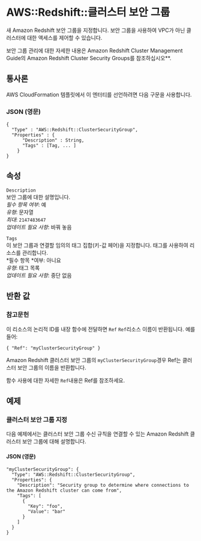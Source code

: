 # AWS::Redshift::클러스터 보안 그룹

새 Amazon Redshift 보안 그룹을 지정합니다. 보안 그룹을 사용하여 VPC가 아닌 클러스터에 대한 액세스를 제어할 수 있습니다.

보안 그룹 관리에 대한 자세한 내용은 Amazon Redshift Cluster Management Guide의 Amazon Redshift Cluster Security Groups를 참조하십시오\*\*.

## 통사론

AWS CloudFormation 템플릿에서 이 엔터티를 선언하려면 다음 구문을 사용합니다.

### JSON (영문)

```
{
  "Type" : "AWS::Redshift::ClusterSecurityGroup",
  "Properties" : {
      "Description" : String,
      "Tags" : [Tag, ... ]
    }
}
```

## 속성

`Description`  
보안 그룹에 대한 설명입니다.  
_필수 항목 여부_: 예  
_유형_: 문자열  
_최대_: `2147483647`  
_업데이트 필요 사항_: 바꿔 놓음

`Tags`  
이 보안 그룹과 연결할 임의의 태그 집합(키-값 페어)을 지정합니다. 태그를 사용하여 리소스를 관리합니다.  
*필수 항목 *여부: 아니요  
_유형_: 태그 목록  
_업데이트 필요 사항_: 중단 없음

## 반환 값

### 참고문헌

이 리소스의 논리적 ID를 내장 함수에 전달하면 `Ref` `Ref`리소스 이름이 반환됩니다. 예를 들어:

`{ "Ref": "myClusterSecurityGroup" }`

Amazon Redshift 클러스터 보안 그룹의 `myClusterSecurityGroup`경우 Ref는 클러스터 보안 그룹의 이름을 반환합니다.

함수 사용에 대한 자세한 `Ref`내용은 Ref를 참조하세요.

## 예제

### 클러스터 보안 그룹 지정

다음 예제에서는 클러스터 보안 그룹 수신 규칙을 연결할 수 있는 Amazon Redshift 클러스터 보안 그룹에 대해 설명합니다.

#### JSON (영문)

```
"myClusterSecurityGroup": {
  "Type": "AWS::Redshift::ClusterSecurityGroup",
  "Properties": {
    "Description": "Security group to determine where connections to the Amazon Redshift cluster can come from",
    "Tags": [
      {
        "Key": "foo",
        "Value": "bar"
      }
    ]
  }
}
```
